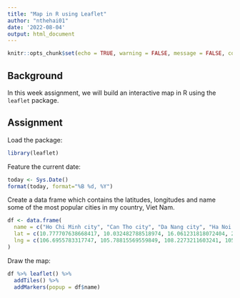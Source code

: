 ```yaml
---
title: "Map in R using Leaflet"
author: "nthehai01"
date: '2022-08-04'
output: html_document
---
```


```r
knitr::opts_chunk$set(echo = TRUE, warning = FALSE, message = FALSE, comment = "")
```

## Background

In this week assignment, we will build an interactive map in R using the `leaflet` package.

## Assignment

Load the package:

```r
library(leaflet)
```

Feature the current date:

```r
today <- Sys.Date()
format(today, format="%B %d, %Y")
```

Create a data frame which contains the latitudes, longitudes and name some of the most popular cities in my country, Viet Nam.

```r
df <- data.frame(
  name = c("Ho Chi Minh city", "Can Tho city", "Da Nang city", "Ha Noi city"),
  lat = c(10.777707638668417, 10.032482788518974, 16.061231818072404, 21.03918760364837),
  lng = c(106.6955783317747, 105.78815569559849, 108.2273211603241, 105.83476591596742)
)
```

Draw the map:

```r
df %>% leaflet() %>%
  addTiles() %>%
  addMarkers(popup = df$name)
```
